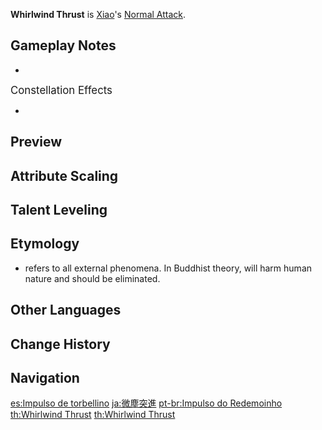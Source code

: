 {{Talent Infobox
|image         = Talent Whirlwind Thrust.png
|character     = Xiao
|type          = Normal Attack
|info          = '''Normal Attack'''<br />Performs up to 6 consecutive spear strikes.<br /><br />'''Charged Attack'''<br />Consumes a certain amount of Stamina to perform an upward thrust.<br /><br />'''Plunging Attack'''<br />Plunges from mid-air to strike the ground below, damaging opponents along the path and dealing [[AoE]] DMG upon impact.<br />Xiao does not take DMG from performing [[Plunging Attack]]s.
|hit1          = 27.5-52.0% (×2)
|hit2          = 56.9-107.4%
|hit3          = 68.6-129.3%
|hit4          = 37.7-71.0% (×2)
|hit5          = 71.5-135.0%
|hit6          = 95.8-180.8%
|charged       = 121-228%
|chargedStamina= 25
|plunge        = 82-173%
|plungeLow     = 164-346%
|plungeHigh    = 204-433%
|scale_att1    = ATK
}}
'''Whirlwind Thrust''' is [[Xiao]]'s [[Normal Attack]].

==Gameplay Notes==
* {{TalentNote|conversion|character=Xiao|talent=Bane of All Evil|Anemo|15}}
;<big>Constellation Effects</big>
*{{TalentNote|constellation|6|Conqueror of Evil: Guardian Yaksha}}

==Preview==
{{Preview
|file1    = Whirlwind Thrust Normal Preview
|caption1 = Normal Attack

|file2    = Whirlwind Thrust Charged Preview
|caption2 = Charged Attack

|file3    = Whirlwind Thrust Plunge Preview
|caption3 = Plunge Attack
}}
{{clr}}

==Attribute Scaling==
{{Talent Scaling
|talentType=Normal Attack
|levels=11
|order=hit1,hit2,hit3,hit4,hit5,hit6,charged_title,charged,stamina,plunge_title,plunge,plungelow,plungehigh
|titles=1-Hit DMG (%),2-Hit DMG (%),3-Hit DMG (%),4-Hit DMG (%),5-Hit DMG (%),6-Hit DMG (%),Charged Attack,Charged Attack DMG (%),Charged Attack Stamina Cost,Plunging Attack,Plunge DMG (%),Low Plunge DMG (%),High Plunge DMG (%)
|hit1_1=27.54+27.54
|hit1_2=29.42+29.42
|hit1_3=31.3+31.3
|hit1_4=33.8+33.8
|hit1_5=35.68+35.68
|hit1_6=37.87+37.87
|hit1_7=40.69+40.69
|hit1_8=43.51+43.51
|hit1_9=46.32+46.32
|hit1_10=49.14+49.14
|hit1_11=51.96+51.96
|hit2_1=56.94
|hit2_2=60.82
|hit2_3=64.7
|hit2_4=69.88
|hit2_5=73.76
|hit2_6=78.29
|hit2_7=84.11
|hit2_8=89.93
|hit2_9=95.76
|hit2_10=101.58
|hit2_11=107.4
|hit3_1=68.55
|hit3_2=73.23
|hit3_3=77.9
|hit3_4=84.13
|hit3_5=88.81
|hit3_6=94.26
|hit3_7=101.27
|hit3_8=108.28
|hit3_9=115.29
|hit3_10=122.3
|hit3_11=129.31
|hit4_1=37.66+37.66
|hit4_2=40.23+40.23
|hit4_3=42.8+42.8
|hit4_4=46.22+46.22
|hit4_5=48.79+48.79
|hit4_6=51.79+51.79
|hit4_7=55.64+55.64
|hit4_8=59.49+59.49
|hit4_9=63.34+63.34
|hit4_10=67.2+67.2
|hit4_11=71.05+71.05
|hit5_1=71.54
|hit5_2=76.42
|hit5_3=81.3
|hit5_4=87.8
|hit5_5=92.68
|hit5_6=98.37
|hit5_7=105.69
|hit5_8=113.01
|hit5_9=120.32
|hit5_10=127.64
|hit5_11=134.96
|hit6_1=95.83
|hit6_2=102.37
|hit6_3=108.9
|hit6_4=117.61
|hit6_5=124.15
|hit6_6=131.77
|hit6_7=141.57
|hit6_8=151.37
|hit6_9=161.17
|hit6_10=170.97
|hit6_11=180.77
|charged_1=121.09
|charged_2=129.34
|charged_3=137.6
|charged_4=148.61
|charged_5=156.86
|charged_6=166.5
|charged_7=178.88
|charged_8=191.26
|charged_9=203.65
|charged_10=216.03
|charged_11=228.42
|stamina=25
|plunge_1=81.83
|plunge_2=88.49
|plunge_3=95.16
|plunge_4=104.67
|plunge_5=111.33
|plunge_6=118.94
|plunge_7=129.41
|plunge_8=139.88
|plunge_9=150.35
|plunge_10=161.76
|plunge_11=173.18
|plungelow_1=163.63
|plungelow_2=176.95
|plungelow_3=190.27
|plungelow_4=209.3
|plungelow_5=222.62
|plungelow_6=237.84
|plungelow_7=258.77
|plungelow_8=279.7
|plungelow_9=300.63
|plungelow_10=323.46
|plungelow_11=346.29
|plungehigh_1=204.39
|plungehigh_2=221.02
|plungehigh_3=237.66
|plungehigh_4=261.42
|plungehigh_5=278.06
|plungehigh_6=297.07
|plungehigh_7=323.21
|plungehigh_8=349.36
|plungehigh_9=375.5
|plungehigh_10=404.02
|plungehigh_11=432.54
}}

==Talent Leveling==
{{Talent Upgrade|Xiao}}
==Etymology==
*{{Lang|zh=尘|''Chén''|zh_tl=Dust}} refers to all external phenomena. In Buddhist theory, {{Lang|''Chén''}} will harm human nature and should be eliminated.
==Other Languages==
{{Other Languages
|en      = Whirlwind Thrust
|zhs     = 卷积微尘
|zhs_rm  = Juǎnjī Wēichén
|zht     = 捲積微塵
|zht_rm  = Juǎnjī Wéichén
|zh_tl   = Whirling Up Particle Dust
|ja      = 微塵突進
|ja_rm   = Mijin-Tosshin
|ja_tl   = Particle Dust Rush
|ko      = 권적미진
|ko_rm   = Gwonjeokmijin
|ko_tl   = Whirling Up Particle Dust
|es      = Impulso de torbellino
|es_tl   = Whirlpool Boost
|fr      = Coup de tourbillon
|fr_tl   = Whirlwind Blow
|ru      = Вихревой удар
|ru_tl   = 
|th      = Whirlwind Thrust
|vi      = Cuốn Quét Bụi Trần
|vi_tl   = 
|de      = Aufgewirbelter Staub
|de_tl   = Whirled Up Dust
|id      = Whirlwind Thrust
|pt      = Impulso do Redemoinho
|pt_tl   = 
}}

==Change History==
{{Change History|1.3}}

==Navigation==
{{Talent Navbox|Xiao}}

[[es:Impulso de torbellino]]
[[ja:微塵突進]]
[[pt-br:Impulso do Redemoinho]]
[[th:Whirlwind Thrust]]
[[th:Whirlwind Thrust]]
